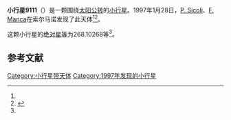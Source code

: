 {{Infobox planet
| bgcolour = #FFFFC0
| name = 9111 Matarazzo
| symbol = 
| image = 
| caption = 
| discovery = yes
| discovery_ref = 
| discoverer = [[P._Sicoli|P. Sicoli]]、[[F._Manca|F. Manca]]
| discovery_site = [[索尔马诺|索尔马诺]] 
| discovered = 1997年1月28日
| designations = yes
| mp_name = 
| named_after = 
| alt_names = 1997 BD2/ 1983 AR1 / 1990 DO5 / 1995 OK10
| mp_category = [[主带小行星|主带小行星]]
| orbit_ref = <ref name="a">[http://ssd.jpl.nasa.gov/sbdb.cgi?sstr=9111 9111 Matarazzo] {{Wayback|url=http://ssd.jpl.nasa.gov/sbdb.cgi?sstr=9111 |date=20210717065323 }}，小行星數據庫瀏覽器（JPL Small-Body Database Browser）－[[美国国家航空航天局|美国国家航空航天局]]喷气推进实验室</ref>
| epoch = 2456400.5 (2013年4月18日更新)
| aphelion = {{convert|2.6142661|AU|km|3|abbr=on|lk=out}}
| perihelion = {{convert|1.9686859|AU|km|3|abbr=on}}
| semimajor = {{convert|2.2914760|AU|km|3|abbr=on}}
| eccentricity = 0.1408656
| period = 1266.984811 [[日|日]]<br />3.47[[儒略年|儒略年]]
| avg_speed = 
| inclination = 10.05423
| asc_node = 128.74065
| mean_anomaly = 
| arg_peri = 268.10268
| satellites = 
| physical_characteristics = yes
| dimensions = 
| mass = 
| density = 
| surface_grav = 
| escape_velocity = 
| sidereal_day = 
| axial_tilt = 
| pole_ecliptic_lat = 
| pole_ecliptic_lon = 
| albedo = 
| temperatures= 
| temp_name1 = 
| mean_temp_1 = 
| max_temp_1 = 
| temp_name2 = 
| max_temp_2 = 
| spectral_type = 
| abs_magnitude = 268.10268
}}

'''小行星9111'''（{{lang-en|9111 Matarazzo}}）是一颗围绕[[太阳|太阳]][[公转|公转]]的[[小行星|小行星]]。1997年1月28日，[[P._Sicoli|P. Sicoli]]、[[F._Manca|F. Manca]]在索尔马诺发现了此天体<ref name="a" /><ref>{{cite news|title=小行星列表|url=http://cfa-www.harvard.edu/iau/lists/NumberedMPs.txt|accessdate=2013-07-08|newspaper=哈佛大学|archive-date=2008-05-17|archive-url=https://web.archive.org/web/20080517010638/http://cfa-www.harvard.edu/iau/lists/NumberedMPs.txt|dead-url=no}}</ref>。

这颗小行星的[[绝对星等|绝对星等]]为268.10268等<ref name="a" />。

==参考文献==
{{reflist}}
{{Minor Planet Number|[[小行星9110|小行星9110]]|[[小行星9112|小行星9112]]}}

{{小天体}}

[[Category:小行星带天体|Category:小行星带天体]]
[[Category:1997年发现的小行星|Category:1997年发现的小行星]]

{{asteroid-stub}}
